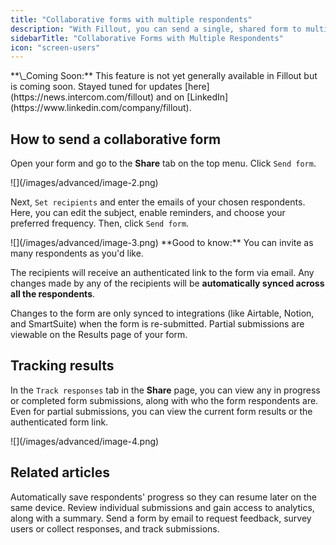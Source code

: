 ```yaml
---
title: "Collaborative forms with multiple respondents"
description: "With Fillout, you can send a single, shared form to multiple respondents at once. Responses on the form are synced automatically to allow for collaborative data intake."
sidebarTitle: "Collaborative Forms with Multiple Respondents"
icon: "screen-users"
---
```


<Check>
  **\_Coming Soon:** This feature is not yet generally available in Fillout but is coming soon. Stayed tuned for updates [here](https://news.intercom.com/fillout) and on [LinkedIn](https://www.linkedin.com/company/fillout).
</Check>

## How to send a collaborative form

Open your form and go to the **Share** tab on the top menu. Click `Send form`.

<Frame>
  ![](/images/advanced/image-2.png)
</Frame>

Next, `Set recipients` and enter the emails of your chosen respondents. Here, you can edit the subject, enable reminders, and choose your preferred frequency. Then, click `Send form`.

<Frame>
  ![](/images/advanced/image-3.png)
</Frame>

<Check>
  **Good to know:** You can invite as many respondents as you'd like.
</Check>

The recipients will receive an authenticated link to the form via email. Any changes made by any of the recipients will be **automatically synced across all the respondents**.

<Note>
  Changes to the form are only synced to integrations (like Airtable, Notion, and SmartSuite) when the form is re-submitted. Partial submissions are viewable on the Results page of your form.
</Note>

## Tracking results

In the `Track responses` tab in the **Share** page, you can view any in progress or completed form submissions, along with who the form respondents are. Even for partial submissions, you can view the current form results or the authenticated form link.

<Frame>
  ![](/images/advanced/image-4.png)
</Frame>

## Related articles

<CardGroup cols={3}>
  <Card title="Partial submissions" icon="circle-half-stroke" iconType="regular" color="#FFC738" href="/help/partial-submissions">
    Automatically save respondents' progress so they can resume later on the same device.
  </Card>
  <Card title="Results" icon="clipboard" iconType="regular" color="#FFC738" href="/help/results">
    Review individual submissions and gain access to analytics, along with a summary.
  </Card>
  <Card title="Email your form" icon="envelope" iconType="regular" color="#FFC738" href="/help/email-form">
    Send a form by email to request feedback, survey users or collect responses, and track submissions.
  </Card>
</CardGroup>